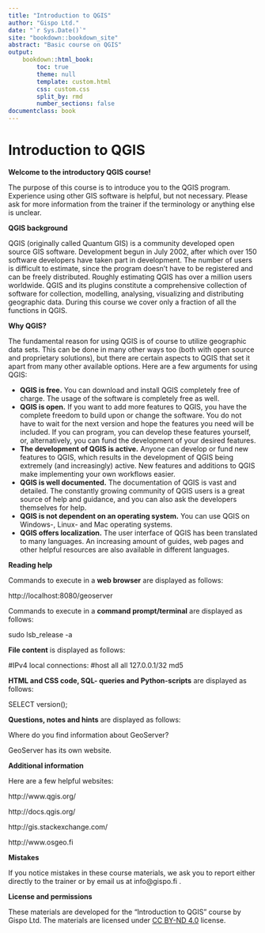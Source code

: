 ```yaml
---
title: "Introduction to QGIS"
author: "Gispo Ltd."   
date: "`r Sys.Date()`"
site: "bookdown::bookdown_site"
abstract: "Basic course on QGIS"
output:
    bookdown::html_book:
        toc: true
        theme: null
        template: custom.html
        css: custom.css
        split_by: rmd
        number_sections: false
documentclass: book
---
```






<!-- Harjoitukset -->
# Introduction to QGIS

**Welcome to the introductory QGIS course!**

The purpose of this course is to introduce you to the QGIS program. Experience using other GIS software is helpful, but not necessary. Please ask for more information from the trainer if the terminology or anything else is unclear.

**QGIS background**

QGIS (originally called Quantum GIS) is a community developed open source GIS software. Development begun in July 2002, after which over 150 software developers have taken part in development. The number of users is difficult to estimate, since the program doesn't have to be registered and can be freely distributed. Roughly estimating QGIS has over a million users worldwide. QGIS and its plugins constitute a comprehensive collection of software for collection, modelling, analysing, visualizing and distributing geographic data. During this course we cover only a fraction of all the functions in QGIS.

**Why QGIS?**

The fundamental reason for using QGIS is of course to utilize geographic data sets. This can be done in many other ways too (both with open source and proprietary solutions), but there are certain aspects to QGIS that set it apart from many other available options. Here are a few arguments for using  QGIS:

* **QGIS is free.** You can download and install QGIS completely free of charge. The usage of the software is completely free as well.
* **QGIS is open.** If you want to add more features to QGIS, you have the complete freedom to build upon or change the software. You do not have to wait for the next version and hope the features you need will be included. If you can program, you can develop these features yourself, or, alternatively, you can fund the development of your desired features.
* **The development of QGIS is active.** Anyone can develop or fund new features to QGIS, which results in the development of QGIS being extremely (and increasingly) active. New features and additions to QGIS make implementing your own workflows easier.
* **QGIS is well documented.** The documentation of QGIS is vast and detailed. The constantly growing community of QGIS users is a great source of help and guidance, and you can also ask the developers themselves for help.
* **QGIS is not dependent on an operating system.** You can use QGIS on Windows-, Linux- and Mac operating systems.
* **QGIS offers localization.** The user interface of QGIS has been translated to many languages. An increasing amount of guides, web pages and other helpful resources are also available in different languages. 

**Reading help**

Commands to execute in a **web browser** are displayed as follows:

:::{.note-box}
http://localhost:8080/geoserver
:::

Commands to execute in a **command prompt/terminal** are displayed as follows:

:::{.commandline-box}
sudo lsb_release -a
:::

**File content** is displayed as follows:

:::{.file-content-box}
#IPv4 local connections:
#host all all 127.0.0.1/32 md5
:::

**HTML and CSS code, SQL- queries and Python-scripts** are displayed as follows:

:::{.code-box}
SELECT version();
:::

**Questions, notes and hints** are displayed as follows:

:::{.hint-box}
Where do you find information about GeoServer? 

GeoServer has its own website.
:::


**Additional information**

Here are a few helpful websites:

:::{.note-box} 
http://www.qgis.org/ 
:::
:::{.note-box}
http://docs.qgis.org/ 
:::
:::{.note-box}
http://gis.stackexchange.com/            
:::
:::{.note-box}
http://www.osgeo.fi
:::


**Mistakes**

If you notice mistakes in these course materials, we ask you to report either directly to the trainer or by email us at info@gispo.fi .

**License and permissions**

These materials are developed for the "Introduction to QGIS" course by Gispo Ltd.
The materials are licensed under [CC BY-ND 4.0](https://creativecommons.org/licenses/by-nd/4.0/) license.

<!--
License and permissions
These materials are developed for the Introduction to QGIS course by Gispo Ltd.
The materials are licensed under [CC BY-ND 4.0](https://creativecommons.org/licenses/by-nd/4.0/) license.
-->
